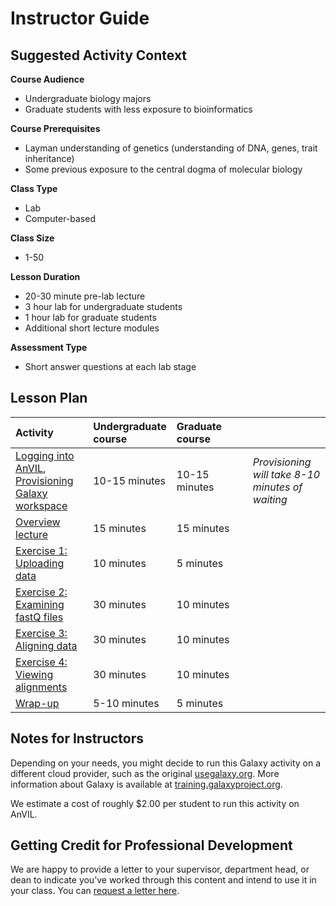 # Instructor Guide {-}

## Suggested Activity Context {-}

**Course Audience**  

- Undergraduate biology majors
- Graduate students with less exposure to bioinformatics

**Course Prerequisites**  

- Layman understanding of genetics (understanding of DNA, genes, trait inheritance)
- Some previous exposure to the central dogma of molecular biology

**Class Type**  

- Lab
- Computer-based

**Class Size**  

- 1-50

**Lesson Duration**  

- 20-30 minute pre-lab lecture 
- 3 hour lab for undergraduate students
- 1 hour lab for graduate students
- Additional short lecture modules

**Assessment Type**  

- Short answer questions at each lab stage

## Lesson Plan  {-}

| Activity | Undergraduate course | Graduate course | |
| :-- | :-- | :-- | :--|
| [Logging into AnVIL](student-activity-guide#set-up), [Provisioning Galaxy workspace](student-activity-guide#starting-galaxy) | 10-15 minutes | 10-15 minutes | _Provisioning will take 8-10 minutes of waiting_ |
| [Overview lecture](student-activity-guide#overview-video) | 15 minutes | 15 minutes | 
| [Exercise 1: Uploading data](student-activity-guide#importing-data) | 10 minutes | 5 minutes |
| [Exercise 2: Examining fastQ files](student-activity-guide#examining-fastq) | 30 minutes | 10 minutes |
| [Exercise 3: Aligning data](student-activity-guide#alignment) | 30 minutes | 10 minutes |
| [Exercise 4: Viewing alignments](student-activity-guide#view-alignment) | 30 minutes | 10 minutes |
| [Wrap-up](student-activity-guide#wrap-up) | 5-10 minutes | 5 minutes |

## Notes for Instructors {-}

Depending on your needs, you might decide to run this Galaxy activity on a different cloud provider, such as the original [usegalaxy.org](https://usegalaxy.org/). More information about Galaxy is available at [training.galaxyproject.org](https://training.galaxyproject.org).

We estimate a cost of roughly $2.00 per student to run this activity on AnVIL.

## Getting Credit for Professional Development {-}

We are happy to provide a letter to your supervisor, department head, or dean to indicate you've worked through this content and intend to use it in your class. You can [request a letter here](https://forms.gle/Ar542ZEwLnSRbrZN9).

